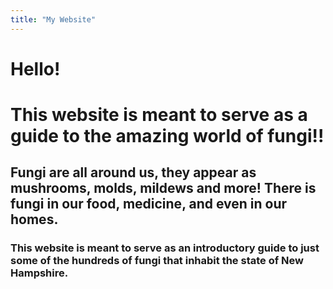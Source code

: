 ```yaml
---
title: "My Website"
---
```


# Hello!

# This website is meant to serve as a guide to the amazing world of fungi!!

## Fungi are all around us, they appear as mushrooms, molds, mildews and more! There is fungi in our food, medicine, and even in our homes. 

### This website is meant to serve as an introductory guide to just some of the hundreds of fungi that inhabit the state of New Hampshire. 